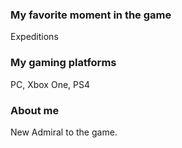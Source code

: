 ===My favorite moment in the game===
Expeditions

===My gaming platforms===
PC, Xbox One, PS4

===About me===
New Admiral to the game.